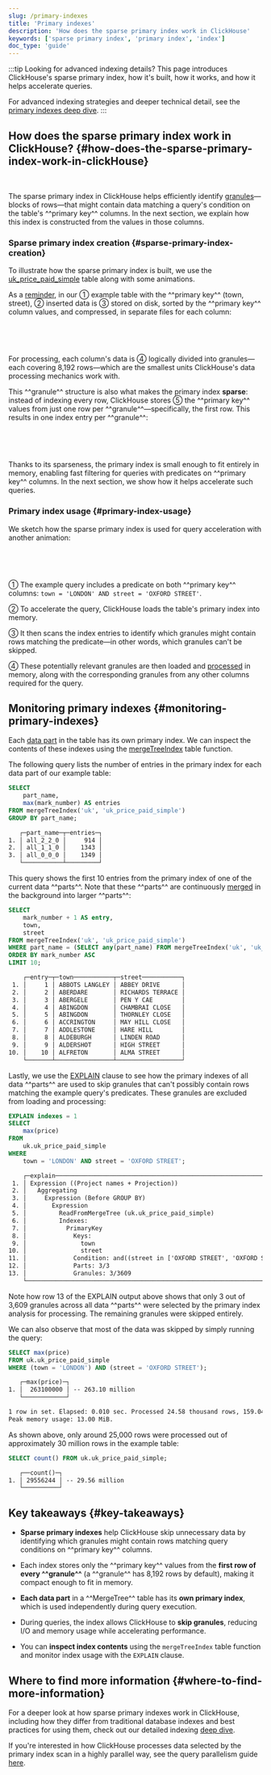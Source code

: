 ```yaml
---
slug: /primary-indexes
title: 'Primary indexes'
description: 'How does the sparse primary index work in ClickHouse'
keywords: ['sparse primary index', 'primary index', 'index']
doc_type: 'guide'
---
```




:::tip Looking for advanced indexing details?
This page introduces ClickHouse's sparse primary index, how it's built, how it works, and how it helps accelerate queries.

For advanced indexing strategies and deeper technical detail, see the [primary indexes deep dive](/guides/best-practices/sparse-primary-indexes).
:::

## How does the sparse primary index work in ClickHouse? {#how-does-the-sparse-primary-index-work-in-clickHouse}

<br/>

The sparse primary index in ClickHouse helps efficiently identify [granules](https://clickhouse.com/docs/guides/best-practices/sparse-primary-indexes#data-is-organized-into-granules-for-parallel-data-processing)—blocks of rows—that might contain data matching a query's condition on the table's ^^primary key^^ columns. In the next section, we explain how this index is constructed from the values in those columns.

### Sparse primary index creation {#sparse-primary-index-creation}

To illustrate how the sparse primary index is built, we use the [uk_price_paid_simple](https://clickhouse.com/docs/parts) table along with some animations.

As a [reminder](https://clickhouse.com/docs/parts), in our ① example table with the ^^primary key^^ (town, street), ② inserted data is ③ stored on disk, sorted by the ^^primary key^^ column values, and compressed, in separate files for each column:

<Image img={visual01} size="lg"/>

<br/><br/>

For processing, each column's data is ④ logically divided into granules—each covering 8,192 rows—which are the smallest units ClickHouse's data processing mechanics work with.

This ^^granule^^ structure is also what makes the primary index **sparse**: instead of indexing every row, ClickHouse stores ⑤ the ^^primary key^^ values from just one row per ^^granule^^—specifically, the first row. This results in one index entry per ^^granule^^:

<Image img={visual02} size="lg"/>

<br/><br/>

Thanks to its sparseness, the primary index is small enough to fit entirely in memory, enabling fast filtering for queries with predicates on ^^primary key^^ columns. In the next section, we show how it helps accelerate such queries.

### Primary index usage {#primary-index-usage}

We sketch how the sparse primary index is used for query acceleration with another animation:

<Image img={visual03} size="lg"/>

<br/><br/>

① The example query includes a predicate on both ^^primary key^^ columns: `town = 'LONDON' AND street = 'OXFORD STREET'`.

② To accelerate the query, ClickHouse loads the table's primary index into memory.

③ It then scans the index entries to identify which granules might contain rows matching the predicate—in other words, which granules can't be skipped.

④ These potentially relevant granules are then loaded and [processed](/optimize/query-parallelism) in memory, along with the corresponding granules from any other columns required for the query.

## Monitoring primary indexes {#monitoring-primary-indexes}

Each [data part](/parts) in the table has its own primary index. We can inspect the contents of these indexes using the [mergeTreeIndex](/sql-reference/table-functions/mergeTreeIndex) table function.

The following query lists the number of entries in the primary index for each data part of our example table:

```sql
SELECT
    part_name,
    max(mark_number) AS entries
FROM mergeTreeIndex('uk', 'uk_price_paid_simple')
GROUP BY part_name;
```

```txt
   ┌─part_name─┬─entries─┐
1. │ all_2_2_0 │     914 │
2. │ all_1_1_0 │    1343 │
3. │ all_0_0_0 │    1349 │
   └───────────┴─────────┘
```

This query shows the first 10 entries from the primary index of one of the current data ^^parts^^. Note that these ^^parts^^ are continuously [merged](/merges) in the background into larger ^^parts^^:

```sql 
SELECT 
    mark_number + 1 AS entry,
    town,
    street
FROM mergeTreeIndex('uk', 'uk_price_paid_simple')
WHERE part_name = (SELECT any(part_name) FROM mergeTreeIndex('uk', 'uk_price_paid_simple')) 
ORDER BY mark_number ASC
LIMIT 10;
```

```txt
    ┌─entry─┬─town───────────┬─street───────────┐
 1. │     1 │ ABBOTS LANGLEY │ ABBEY DRIVE      │
 2. │     2 │ ABERDARE       │ RICHARDS TERRACE │
 3. │     3 │ ABERGELE       │ PEN Y CAE        │
 4. │     4 │ ABINGDON       │ CHAMBRAI CLOSE   │
 5. │     5 │ ABINGDON       │ THORNLEY CLOSE   │
 6. │     6 │ ACCRINGTON     │ MAY HILL CLOSE   │
 7. │     7 │ ADDLESTONE     │ HARE HILL        │
 8. │     8 │ ALDEBURGH      │ LINDEN ROAD      │
 9. │     9 │ ALDERSHOT      │ HIGH STREET      │
10. │    10 │ ALFRETON       │ ALMA STREET      │
    └───────┴────────────────┴──────────────────┘
```

Lastly, we use the [EXPLAIN](/sql-reference/statements/explain) clause to see how the primary indexes of all data ^^parts^^ are used to skip granules that can't possibly contain rows matching the example query's predicates. These granules are excluded from loading and processing:
```sql
EXPLAIN indexes = 1
SELECT
    max(price)
FROM
    uk.uk_price_paid_simple
WHERE
    town = 'LONDON' AND street = 'OXFORD STREET';
```

```txt
    ┌─explain────────────────────────────────────────────────────────────────────────────────────────────────────┐
 1. │ Expression ((Project names + Projection))                                                                  │
 2. │   Aggregating                                                                                              │
 3. │     Expression (Before GROUP BY)                                                                           │
 4. │       Expression                                                                                           │
 5. │         ReadFromMergeTree (uk.uk_price_paid_simple)                                                        │
 6. │         Indexes:                                                                                           │
 7. │           PrimaryKey                                                                                       │
 8. │             Keys:                                                                                          │
 9. │               town                                                                                         │
10. │               street                                                                                       │
11. │             Condition: and((street in ['OXFORD STREET', 'OXFORD STREET']), (town in ['LONDON', 'LONDON'])) │
12. │             Parts: 3/3                                                                                     │
13. │             Granules: 3/3609                                                                               │
    └────────────────────────────────────────────────────────────────────────────────────────────────────────────┘
```

Note how row 13 of the EXPLAIN output above shows that only 3 out of 3,609 granules across all data ^^parts^^ were selected by the primary index analysis for processing. The remaining granules were skipped entirely.

We can also observe that most of the data was skipped by simply running the query:
```sql 
SELECT max(price)
FROM uk.uk_price_paid_simple
WHERE (town = 'LONDON') AND (street = 'OXFORD STREET');
```

```txt
   ┌─max(price)─┐
1. │  263100000 │ -- 263.10 million
   └────────────┘

1 row in set. Elapsed: 0.010 sec. Processed 24.58 thousand rows, 159.04 KB (2.53 million rows/s., 16.35 MB/s.)
Peak memory usage: 13.00 MiB.
```

As shown above, only around 25,000 rows were processed out of approximately 30 million rows in the example table:
```sql 
SELECT count() FROM uk.uk_price_paid_simple;
```

```txt
   ┌──count()─┐
1. │ 29556244 │ -- 29.56 million
   └──────────┘
```

##  Key takeaways {#key-takeaways}

* **Sparse primary indexes** help ClickHouse skip unnecessary data by identifying which granules might contain rows matching query conditions on ^^primary key^^ columns.

* Each index stores only the ^^primary key^^ values from the **first row of every ^^granule^^** (a ^^granule^^ has 8,192 rows by default), making it compact enough to fit in memory.

* **Each data part** in a ^^MergeTree^^ table has its **own primary index**, which is used independently during query execution.

* During queries, the index allows ClickHouse to **skip granules**, reducing I/O and memory usage while accelerating performance. 

* You can **inspect index contents** using the `mergeTreeIndex` table function and monitor index usage with the `EXPLAIN` clause.

## Where to find more information {#where-to-find-more-information}

For a deeper look at how sparse primary indexes work in ClickHouse, including how they differ from traditional database indexes and best practices for using them, check out our detailed indexing [deep dive](/guides/best-practices/sparse-primary-indexes).

If you're interested in how ClickHouse processes data selected by the primary index scan in a highly parallel way, see the query parallelism guide [here](/optimize/query-parallelism).
